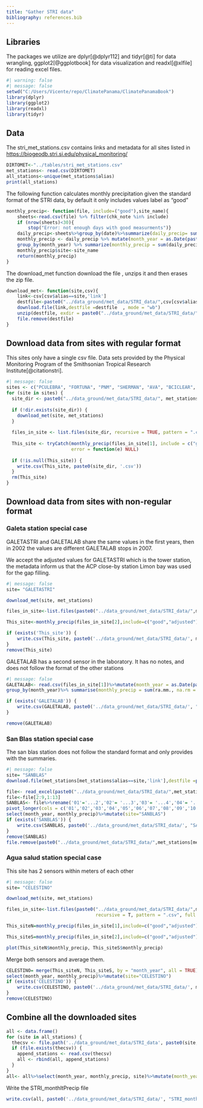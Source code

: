 ```yaml
---
title: "Gather STRI data"
bibliography: references.bib
---
```


## Libraries

The packages we utilize are dplyr[@dplyr112] and tidyr[@ti] for data wrangling, ggplot2[@ggplotbook] for data visualization and readxl[@xlfile] for reading excel files. 

```r
#| warning: false
#| message: false
setwd("C:/Users/Vicente/repo/ClimatePanama/ClimatePanamaBook")
library(dplyr)
library(ggplot2)
library(readxl)
library(tidyr)
```

## Data

The stri_met_stations.csv contains links and metadata for all sites listed in <https://biogeodb.stri.si.edu/physical_monitoring/>

```r
DIRTOMET<-"../tables/stri_met_stations.csv"
met_stations<- read.csv(DIRTOMET)
all_stations<-unique(met_stations$alias)
print(all_stations)
```
The following function calculates monthly precipitation given the standard format of the STRI data, by default it only includes values label as "good"

```r
monthly_precip<- function(file, include=("good"),site_name){
    sheets<-read.csv(file) %>% filter(chk_note %in% include) 
    if (nrow(sheets)<30){
        stop("Error: not enough days with good measurments")}
    daily_precip<-sheets%>%group_by(date)%>%summarize(daily_precip= sum(ra, na.rm = T))
    monthly_precip <- daily_precip %>% mutate(month_year = as.Date(paste0(format(as.Date(date, "%d/%m/%Y"), "%Y-%m"), "-01")))%>%
    group_by(month_year) %>% summarize(monthly_precip = sum(daily_precip, na.rm = T))
    monthly_precip$site<-site_name
    return(monthly_precip)
}
```

The download_met function download the file , unzips it and then erases the zip file.

```r
download_met<- function(site,csv){
    link<-csv[csv$alias==site,'link']
    destfile<-paste0("../data_ground/met_data/STRI_data/",csv[csv$alias==site,'alias'],".zip")
    download.file(link,destfile =destfile  , mode = "wb")
    unzip(destfile, exdir = paste0("../data_ground/met_data/STRI_data/",csv[csv$alias==site,'alias']))
    file.remove(destfile)
}
```

## Download data from sites with **regular format** 

This sites only have a single csv file. Data sets provided by the Physical Monitoring Program of the Smithsonian Tropical Research Institute[@citationstri].

```r
#| message: false
sites <- c("PCULEBRA", "FORTUNA", "PNM", "SHERMAN", "AVA", "BCICLEAR", "BCIELECT", "BOCAS")
for (site in sites) {
  site_dir <- paste0("../data_ground/met_data/STRI_data/", met_stations[met_stations$alias == site, 'alias'])
  
  if (!dir.exists(site_dir)) {
    download_met(site, met_stations)
  }
  
  files_in_site <- list.files(site_dir, recursive = TRUE, pattern = ".csv", full.names = TRUE)
 
  This_site <- tryCatch(monthly_precip(files_in_site[1], include = c("good", "adjusted"), site_name = met_stations[met_stations$alias == site, 'alias']),
                        error = function(e) NULL)
  
  if (!is.null(This_site)) {
    write.csv(This_site, paste0(site_dir, '.csv'))
  }
  rm(This_site)
}
```

## Download data from sites with **non-regular format**

### Galeta station special case 

GALETASTRI and GALETALAB share the same values in the first years, then in 2002 the values are different GALETALAB stops in 2007.

We accept the adjusted values for GALETASTRI which is the tower station, the metadata inform us that the ACP close-by station Limon bay was used for the gap filling.

```r
#| message: false
site= "GALETASTRI"

download_met(site, met_stations)

files_in_site<-list.files(paste0("../data_ground/met_data/STRI_data/",met_stations[met_stations$alias==site,'alias']),recursive = T, pattern = ".csv", full.names = T)

This_site<-monthly_precip(files_in_site[2],include=c("good","adjusted"), site_name = met_stations[met_stations$alias==site,'alias'])

if (exists('This_site')) {
    write.csv(This_site, paste0('../data_ground/met_data/STRI_data/', met_stations[met_stations$alias == site, 'alias'], '.csv'))
}
remove(This_site)

```

GALETALAB has a second sensor in the laboratory. It has no notes, and does not follow the format of the other stations

```r
#| message: false
GALETALAB<- read.csv(files_in_site[1])%>%mutate(month_year = as.Date(paste0(format(as.Date(date.time..yyyy.mm.dd.hh.mm.ss., "%Y-%m-%d"), "%Y-%m"), "-01")))%>%
group_by(month_year)%>% summarise(monthly_precip = sum(ra.mm., na.rm = T))%>% mutate(site="GALETALAB")

if (exists('GALETALAB')) {
    write.csv(GALETALAB, paste0('../data_ground/met_data/STRI_data/', "GALETALAB", '.csv'))
}

remove(GALETALAB)
```

### San Blas station special case

The san blas station does not follow the standard format and only provides with the summaries.

```r
#| message: false
site= "SANBLAS"
download.file(met_stations[met_stations$alias==site,'link'],destfile =paste0("../data_ground/met_data/STRI_data/",met_stations[met_stations$alias==site,'alias'],".xlsx")  , mode = "wb")

file<- read_excel(paste0("../data_ground/met_data/STRI_data/",met_stations[met_stations$alias==site,'alias'],".xlsx"), sheet = 4)
file<-file[2:9,1:13]
SANBLAS<- file%>%rename('01'='...2','02'= '...3','03'= '...4','04'= '...5','05'= '...6','06'= '...7','07'= '...8','08'= '...9','09'= '...10','10'= '...11','11'= '...12','12'= '...13')%>%
pivot_longer(cols = c('01','02','03','04','05','06','07','08','09','10','11','12'), names_to = 'month', values_to = 'monthly_precip')%>%mutate(month_year = as.Date(paste0(format(as.Date(paste0('01/',month,'/2000'), "%d/%m/%Y"), "%Y-%m"), "-01")))%>%
select(month_year, monthly_precip)%>%mutate(site="SANBLAS")
if (exists('SANBLAS')) {
    write.csv(SANBLAS, paste0('../data_ground/met_data/STRI_data/', "SANBLAS", '.csv'))
}
remove(SANBLAS)
file.remove(paste0("../data_ground/met_data/STRI_data/",met_stations[met_stations$alias==site,'alias'],".xlsx"))
```

### Agua salud station special case

This site has 2 sensors within meters of each other

```r
#| message: false
site= "CELESTINO"

download_met(site, met_stations)

files_in_site<-list.files(paste0("../data_ground/met_data/STRI_data/",met_stations[met_stations$alias==site,'alias']),
                                 recursive = T, pattern = ".csv", full.names = T)

This_siteN=monthly_precip(files_in_site[1],include=c("good","adjusted"), site_name = met_stations[met_stations$alias==site,'alias'])

This_siteS=monthly_precip(files_in_site[2],include=c("good","adjusted"), site_name = met_stations[met_stations$alias==site,'alias'])

plot(This_siteN$monthly_precip, This_siteS$monthly_precip)

```

Merge both sensors and average them.

```r
CELESTINO= merge(This_siteN, This_siteS, by = "month_year", all = TRUE)%>%mutate(monthly_precip = rowMeans(.[, c("monthly_precip.x", "monthly_precip.y")], na.rm = TRUE))%>%
select(month_year, monthly_precip)%>%mutate(site="CELESTINO")
if (exists('CELESTINO')) {
    write.csv(CELESTINO, paste0('../data_ground/met_data/STRI_data/', met_stations[met_stations$alias == site, 'alias'], '.csv'))
}
remove(CELESTINO)
```

## Combine all the downloaded sites

```r
all <- data.frame()
for (site in all_stations) {
  thecsv <- file.path('../data_ground/met_data/STRI_data', paste0(site, '.csv'))
  if (file.exists(thecsv)) {
    append_stations <- read.csv(thecsv)
    all <- rbind(all, append_stations)
  }
}
all<- all%>%select(month_year, monthly_precip, site)%>%mutate(month_year = as.Date(month_year))
```

Write the STRI_monthltPrecip file

```r
write.csv(all, paste0('../data_ground/met_data/STRI_data/', "STRI_monthlyPrecip", '.csv'))
```
